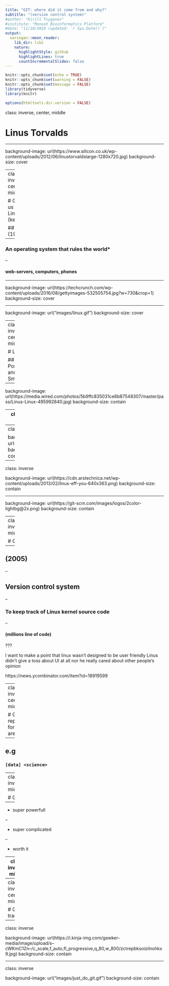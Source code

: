```yaml
---
title: "GIT: where did it come from and why?"
subtitle: "(version control system)"
#author: "Kirill Tsyganov"
#institute: "Monash Bioinformatics Platform"
#date: "11/10/2019 (updated: `r Sys.Date()`)"
output:
  xaringan::moon_reader:
    lib_dir: libs
    nature:
      highlightStyle: github
      highlightLines: true
      countIncrementalSlides: false
---
```


```r
knitr::opts_chunk$set(echo = TRUE)
knitr::opts_chunk$set(warning = FALSE)
knitr::opts_chunk$set(message = FALSE)
library(tidyverse)
library(knitr)
```

```r
options(htmltools.dir.version = FALSE)
```

class: inverse, center, middle

# Linus Torvalds

---

background-image: url(https://www.silicon.co.uk/wp-content/uploads/2012/06/linustorvaldslarge-1280x720.jpg)
background-size: cover

---
class: inverse, center, middle

# Gave us Linux (kernel)

##  (1991)

--

### An operating system that rules the world*

--

#### web-servers, computers, phones

---

background-image: url(https://techcrunch.com/wp-content/uploads/2016/08/gettyimages-532505754.jpg?w=730&crop=1)
background-size: cover

---

background-image: url("images/linux.gif")
background-size: cover

---
class: inverse, center, middle

# Linus

## Positive and Smart

---

background-image: url(https://media.wired.com/photos/5b9ffc835031ce6b87548307/master/pass/Linus-Linux-495992840.jpg)
background-size: contain

---
class: inverse, center, middle

# Definately smart

---
class: inverse

background-image: url("images/git_fuck.gif")
background-size: contain

---
class: inverse

background-image: url(https://cdn.arstechnica.net/wp-content/uploads/2013/02/linus-eff-you-640x363.png)
background-size: contain

---

background-image: url(https://git-scm.com/images/logos/2color-lightbg@2x.png)
background-size: contain

---
class: inverse, middle

# Git

--

## (2005)

--

## Version control system

--

### To keep track of Linux kernel source code

--

#### (millions line of code)

???

I want to make a point that linux wasn't designed to be user friendly
Linus didn't give a toss about UI at all nor he really cared about other 
people's opinion

https://news.ycombinator.com/item?id=18919599

---
class: inverse, center, middle

# Git repurposed for other areas

--

## e.g

### `[data] <science>`

---
class: inverse, middle

# Git is:

--

* super powerfull

--

* super complicated

--

* worth it

---
class: inverse, middle

# There are alternatives to git

i.e other version control systems/tools

## but thus far ..

---
class: inverse, center, middle

# Git tracking

---
class: inverse

background-image: url(https://i.kinja-img.com/gawker-media/image/upload/s--cWKmC1Zn--/c_scale,f_auto,fl_progressive,q_80,w_800/zctrepbksoizilnohkx9.jpg)
background-size: contain

---
class: inverse

background-image: url("images/just_do_git.gif")
background-size: contain

